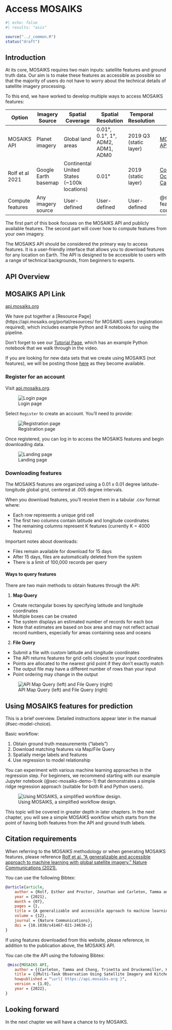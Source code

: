 # Access MOSAIKS {#sec-api}

```r
#| echo: false
#| results: "asis"

source("../_common.R")
status("draft")
```

## Introduction

At its core, MOSAIKS requires two main inputs: satellite features and ground truth data. Our aim is to make these features as accessible as possible so that the majority of users do not have to worry about the technical details of satellite imagery processing.

To this end, we have worked to develop multiple ways to access MOSAIKS features:

| **Option** | **Imagery Source** | **Spatial Coverage** | **Spatial Resolution** | **Temporal Resolution** | **Link** | 
|------------|--------------------|----------------------|------------------------|-------------------------|----------|
| MOSAIKS API | Planet imagery| Global land areas | 0.01°, 0.1°, 1°, ADM2, ADM1, ADM0 | 2019 Q3 (static layer)| [MOSAIKS API](https://api.mosaiks.org/) | 
| Rolf et al 2021 | Google Earth basemap | Continental United States (~100k locations) | 0.01° | 2019 (static layer) | [Code Ocean Capsule](https://codeocean.com/capsule/6456296/tree/v2) | 
| Compute features | Any imagery source  | User-defined | User-defined | User-defined | @sec-features-computing |   |

::: {.callout-tip}
The first part of this book focuses on the MOSAIKS API and publicly available features. The second part will cover how to compute features from your own imagery.
:::

The MOSAIKS API should be considered the primary way to access features. It is a user-friendly interface that allows you to download features for any location on Earth. The API is designed to be accessible to users with a range of technical backgrounds, from beginners to experts.

## API Overview

::: {.callout-tip}
# MOSAIKS API Link

[api.mosaiks.org](https://api.mosaiks.org/)
:::

We have put together a [Resource Page](https://api.mosaiks.org/portal/resources/ for MOSAIKS users (registration required), which includes example Python and R notebooks for using the pipeline.

Don’t forget to see our [Tutorial Page](https://www.mosaiks.org/tutorials), which has an example Python notebook that we walk through in the video.

If you are looking for new data sets that we create using MOSAIKS (not features), we will be posting those [here](https://www.mosaiks.org/data-sets) as they become available.

### Register for an account

Visit [api.mosaiks.org](https://api.mosaiks.org/).

![Login page](../images/api-home.png)

Select `Register` to create an account. You'll need to provide:

![Registration page](../images/api-register.png)

Once registered, you can log in to access the MOSAIKS features and begin downloading data.

![Landing page](../images/api-landing.png)

### Downloading features 

The MOSAIKS features are organized using a 0.01 x 0.01 degree latitude-longitude global grid, centered at .005 degree intervals.

When you download features, you'll receive them in a tabular .csv format where:

- Each row represents a unique grid cell
- The first two columns contain latitude and longitude coordinates
- The remaining columns represent K features (currently K = 4000 features)

Important notes about downloads:

- Files remain available for download for 15 days
- After 15 days, files are automatically deleted from the system
- There is a limit of 100,000 records per query

#### Ways to query features

There are two main methods to obtain features through the API:

1. **Map Query**
- Create rectangular boxes by specifying latitude and longitude coordinates
- Multiple boxes can be created
- The system displays an estimated number of records for each box
- Note that estimates are based on box area and may not reflect actual record numbers, especially for areas containing seas and oceans

2. **File Query** 
- Submit a file with custom latitude and longitude coordinates
- The API returns features for grid cells closest to your input coordinates
- Points are allocated to the nearest grid point if they don't exactly match
- The output file may have a different number of rows than your input
- Point ordering may change in the output

![API Map Query (left) and File Query (right)](../images/api-map-n-file.png)

## Using MOSAIKS features for prediction

::: {.callout-tip}
This is a brief overview. Detailed instructions appear later in the manual (#sec-model-choice).
:::

Basic workflow:

1. Obtain ground truth measurements ("labels")
2. Download matching features via Map/File Query
3. Spatially merge labels and features
4. Use regression to model relationship

You can experiment with various machine learning approaches in the regression step. For beginners, we recommend starting with our example Jupyter notebook (@sec-mosaiks-demo-1) that demonstrates a simple ridge regression approach (suitable for both R and Python users).

![Using MOSAIKS, a simplified workflow design.](../images/mosaiks-overview.png)

This topic will be covered in greater depth in later chapters. In the next chapter, you will see a simple MOSAIKS workflow which starts from the point of having both features from the API and ground truth labels. 

## Citation requirements

When referring to the MOSAIKS methodology or when generating MOSAIKS features, please reference [Rolf et al. “A generalizable and accessible approach to machine learning with global satellite imagery.” Nature Communications (2021).](https://www.nature.com/articles/s41467-021-24638-z)

You can use the following Bibtex:
```bibtex
@article{article,
    author = {Rolf, Esther and Proctor, Jonathan and Carleton, Tamma and Bolliger, Ian and Shankar, Vaishaal and Ishihara, Miyabi and Recht, Benjamin and Hsiang, Solomon},
    year = {2021},
    month = {07},
    pages = {},
    title = {A generalizable and accessible approach to machine learning with global satellite imagery},
    volume = {12},
    journal = {Nature Communications},
    doi = {10.1038/s41467-021-24638-z}
}
```

If using features downloaded from this website, please reference, in addition to the publication above, the MOSAIKS API.

You can cite the API using the following Bibtex:
```bibtex
 @misc{MOSAIKS API,
    author = {{Carleton, Tamma and Chong, Trinetta and Druckenmiller, Hannah and Noda, Eugenio and Proctor, Jonathan and Rolf, Esther and Hsiang, Solomon}},
    title = {{Multi-Task Observation Using Satellite Imagery and Kitchen Sinks (MOSAIKS) API}},
    howpublished = "\url{ https://api.mosaiks.org }",
    version = {1.0},
    year = {2022},
}
```

::: {.callout-note}
# Looking forward

In the next chapter we will have a chance to try MOSAIKS. 
:::

